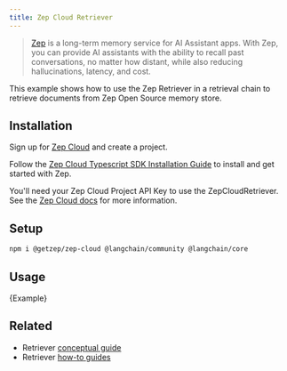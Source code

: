 ```yaml
---
title: Zep Cloud Retriever
---
```


> [Zep](https://www.getzep.com) is a long-term memory service for AI Assistant apps.
> With Zep, you can provide AI assistants with the ability to recall past conversations, no matter how distant,
> while also reducing hallucinations, latency, and cost.

This example shows how to use the Zep Retriever in a retrieval chain to retrieve documents from Zep Open Source memory store.

## Installation

Sign up for [Zep Cloud](https://app.getzep.com/) and create a project.

Follow the [Zep Cloud Typescript SDK Installation Guide](https://help.getzep.com/sdks) to install and get started with Zep.

You'll need your Zep Cloud Project API Key to use the ZepCloudRetriever. See the [Zep Cloud docs](https://help.getzep.com/projects) for more information.

## Setup


<IntegrationInstallTooltip/>

```bash npm2yarn
npm i @getzep/zep-cloud @langchain/community @langchain/core
```

## Usage


<CodeBlock language="typescript">{Example}</CodeBlock>

## Related

- Retriever [conceptual guide](/oss/concepts/retrievers)
- Retriever [how-to guides](/oss/how-to/#retrievers)
